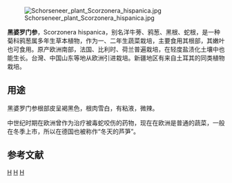 {{Speciesbox
| taxon = Scorzonera hispanica
| image = SchwarzwurzelWurzelnBundware.jpg
| binomial_authority = [[Carolus_Linnaeus|L.]]
}}
[[Image:Schorseneer_plant_Scorzonera_hispanica.jpg|thumb]]

'''黑婆罗门参'''，Scorzonera hispanica，别名洋牛蒡、鸦葱、黑根、蛇根，是一种菊科鸦葱属多年生草本植物，作为一、二年生蔬菜栽培，主要食用其根部，其嫩叶也可食用。原产欧洲南部，法国、比利时、荷兰普遍栽培，在轻度盐渍化土壤中也能生长。台灣、中国山东等地从欧洲引进栽培。新疆地区有来自土耳其的同类植物栽培。

==用途==
{{medical}}

黑婆罗门参根部皮呈褐黑色，根肉雪白，有粘液，微辣。

中世纪时期在欧洲曾作为治疗被毒蛇咬伤的药物，现在在欧洲是普通的蔬菜，一般在冬季上市，所以在德国也被称作“冬天的芦笋”。

==参考文献==
{{reflist}}
{{Taxonbar|from=Q385259}}

[[Category:根菜类|H]]
[[Category:中药|H]]
[[Category:鸦葱属|H]]